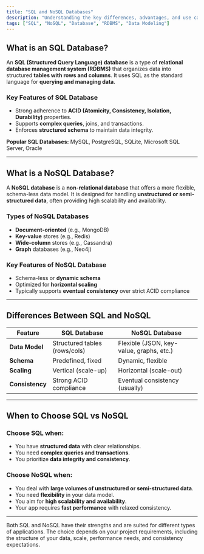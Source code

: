 ```yaml
---
title: "SQL and NoSQL Databases"
description: "Understanding the key differences, advantages, and use cases of SQL and NoSQL databases."
tags: ["SQL", "NoSQL", "Database", "RDBMS", "Data Modeling"]
---
```


## What is an SQL Database?

An **SQL (Structured Query Language) database** is a type of **relational database management system (RDBMS)** that organizes data into structured **tables with rows and columns**. It uses SQL as the standard language for **querying and managing data**.

### Key Features of SQL Database
- Strong adherence to **ACID (Atomicity, Consistency, Isolation, Durability)** properties.
- Supports **complex queries**, joins, and transactions.
- Enforces **structured schema** to maintain data integrity.

**Popular SQL Databases:** MySQL, PostgreSQL, SQLite, Microsoft SQL Server, Oracle

---

## What is a NoSQL Database?

A **NoSQL database** is a **non-relational database** that offers a more flexible, schema-less data model. It is designed for handling **unstructured or semi-structured data**, often providing high scalability and availability.

### Types of NoSQL Databases
- **Document-oriented** (e.g., MongoDB)
- **Key-value** stores (e.g., Redis)
- **Wide-column** stores (e.g., Cassandra)
- **Graph** databases (e.g., Neo4j)

### Key Features of NoSQL Database
- Schema-less or **dynamic schema**
- Optimized for **horizontal scaling**
- Typically supports **eventual consistency** over strict ACID compliance

---

## Differences Between SQL and NoSQL

| Feature        | SQL Database                   | NoSQL Database                            |
|----------------|--------------------------------|-------------------------------------------|
| **Data Model** | Structured tables (rows/cols) | Flexible (JSON, key-value, graphs, etc.)  |
| **Schema**     | Predefined, fixed              | Dynamic, flexible                         |
| **Scaling**    | Vertical (scale-up)            | Horizontal (scale-out)                    |
| **Consistency**| Strong ACID compliance         | Eventual consistency (usually)            |

---

## When to Choose SQL vs NoSQL

### Choose **SQL** when:
- You have **structured data** with clear relationships.
- You need **complex queries and transactions**.
- You prioritize **data integrity and consistency**.

### Choose **NoSQL** when:
- You deal with **large volumes of unstructured or semi-structured data**.
- You need **flexibility** in your data model.
- You aim for **high scalability and availability**.
- Your app requires **fast performance** with relaxed consistency.

---

Both SQL and NoSQL have their strengths and are suited for different types of applications. The choice depends on your project requirements, including the structure of your data, scale, performance needs, and consistency expectations.